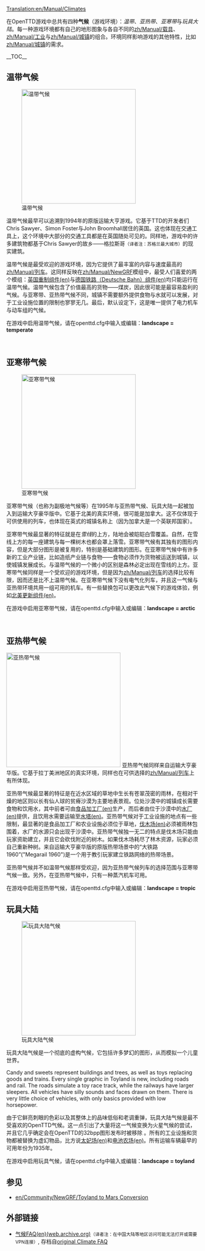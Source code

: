 [[Translation:en/Manual/Climates]]

{{zh/翻译|origin=en/Manual/Climates
|from=en
|to=zh
|Percentage=70
}}

{{zh/Manual/目录}}
在OpenTTD游戏中总共有四种'''气候'''（游戏环境）：''温带''、''亚热带''、''亚寒带''与''玩具大陆''。每一种游戏环境都有自己的地形图象与各自不同的[[zh/Manual/载具]]、[[zh/Manual/工业]]与[[zh/Manual/城镇]]的组合。环境同样影响游戏的其他特性，比如[[zh/Manual/城镇]]的需求。

__TOC__

==温带气候==

[[File:en/Manual/Temperatescreenshot.png|thumb|left|300px|温带气候]]

温带气候最早可以追溯到1994年的原版运输大亨游戏。它基于TTD的开发者们Chris Sawyer、Simon Foster与John Broomhall居住的英国。这也体现在交通工具上，这个环境中大部分的交通工具都是在英国随处可见的。同样地，游戏中的许多建筑物都基于Chris Sawyer的故乡——格拉斯哥<small>（译者注：苏格兰最大城市）</small>的现实建筑。

温带气候是最受欢迎的游戏环境，因为它提供了最丰富的内容与速度最高的[[zh/Manual/列车]]。这同样反映在[[zh/Manual/NewGRF]]模组中，最受人们喜爱的两个模组：[[en/Community/NewGRF/UK Renewal Set|英国重制组件(en)]]与[[en/Community/NewGRF/DBSet|德国铁路（Deutsche Bahn）组件(en)]]均只能运行在温带气候。温带气候包含了价值最高的货物——煤炭，因此很可能是最容易盈利的气候。与亚寒带、亚热带气候不同，城镇不需要额外提供食物与水就可以发展，对于工业设施位置的限制也寥寥无几。最后，默认设定下，这是唯一提供了电力机车与动车组的气候。

在游戏中启用温带气候，请在openttd.cfg中输入或编辑：'''landscape = temperate''' 

<br clear="all" />

==亚寒带气候==

[[File:en/Manual/Subarcticscreenshot.png|thumb|right|300px|亚寒带气候]]

亚寒带气候（也称为副极地气候等）在1995年与亚热带气候、玩具大陆一起被加入到运输大亨豪华版中。它基于北美的真实环境，很可能是加拿大。这不仅体现于可供使用的列车，也体现在英式的城镇名称上（因为加拿大是一个英联邦国家）。

亚寒带气候最显著的特征就是在''雪线''的上方，陆地会被皑皑白雪覆盖。自然，在雪线上方的每一座建筑与每一棵树木也都会罩上落雪。亚寒带气候有其独有的图形内容，但是大部分图形是被复用的，特别是基础建筑的图形。在亚寒带气候中有许多新的工业产业链，比如造纸产业链与食物——食物必须作为货物被运送到城镇，以使城镇发展成长。与温带气候的一个微小的区别是森林必定出现在雪线的上方。亚寒带气候同样是一个受欢迎的游戏环境，但是因为[[zh/Manual/列车]]的选择比较有限，因而还是比不上温带气候。在亚寒带气候下没有电气化列车，并且这一气候与亚热带环境共用一组可用的机车。有一些替换包可以更改此气候下的游戏体验，例如[[en/Community/NewGRF/North American Renewal Set|北美更新组件(en)]]。

在游戏中启用亚寒带气候，请在openttd.cfg中输入或编辑：'''landscape = arctic'''

<br clear="all" />

==亚热带气候==

[[File:en/Manual/Subtropicalscreenshot.png|thumb|300px|left|亚热带气候]]
亚热带气候同样来自运输大亨豪华版。它基于拉丁美洲地区的真实环境，同样也在可供选择的[[zh/Manual/列车]]上有所体现。

亚热带气候最显著的特征是在近水区域的草地中生长有苍翠茂密的雨林，在相对干燥的地区则以长有仙人球的贫瘠沙漠为主要地表景观。位处沙漠中的城镇成长需要食物和饮用水，其中前者可由[[en/Manual/Base Set/Industries/Food Processing Plant|食品加工厂(en)]]生产，而后者由位于沙漠中的[[en/Manual/Base Set/Industries/Water Supply|水厂(en)]]提供，且饮用水需要运输至[[en/Manual/Base Set/Industries/Water Tower|水塔(en)]]。亚热带气候对于工业设施的地点有一些限制，最显著的是食品加工厂和农业设施必须位于草地，[[en/Manual/Base Set/Industries/Lumber Mill|伐木场(en)]]必须被雨林包围着，水厂的水源只会出现于沙漠中。亚热带气候独一无二的特点是伐木场只能由玩家资助建立，并且它会砍伐附近的树木。如果伐木场耗尽了林木资源，玩家必须自己重新种树。来自运输大亨豪华版的原版热带场景中的“大铁路1960”("Megarail 1960")是一个用于教引玩家建立铁路网络的热带场景。

亚热带气候并不如温带气候那样受欢迎，因为亚热带气候列车的选择范围与亚寒带气候一致。另外，在亚热带气候中，只有一种蒸汽机车可用。

在游戏中启用亚热带气候，请在openttd.cfg中输入或编辑：'''landscape = tropic'''
<br clear="all" />

==玩具大陆==
[[File:en/Manual/Toylandscreenshot.png|thumb|right|300px|玩具大陆气候]]

玩具大陆气候是一个彻底的虚构气候，它包括许多梦幻的图形，从而模拟一个儿童世界。<!--Toyland is a completely fictional climate containing surreal graphics, emulating a child's world.-->

Candy and sweets represent buildings and trees, as well as toys replacing goods and trains. Every single graphic in Toyland is new, including roads and rail. The roads simulate a toy race track, while the railways have larger sleepers. All vehicles have silly sounds and faces drawn on them. There is very little choice of vehicles, with only basics provided with low horsepower. 

由于它鲜亮刺眼的色彩以及其整体上的品味低俗和老调重弹，玩具大陆气候是最不受喜欢的OpenTTD气候。这一点引出了大量将这一气候变换为火星气候的尝试，并且它几乎确定会在OpenTTD的32bpp图形发布时被移除<!--然而并没有——来自译者的吐槽--->。所有的工业设施和货物都被替换为虚幻物品，比方说[[en/Manual/Base Set/Industries/Toffee Quarry|太妃场(en)]]和[[en/Manual/Base Set/Industries/Battery Farm|电池农场(en)]]。所有运输车辆最早的可用年份为1935年。<!--Toyland is the least liked climate of OpenTTD due to its bright and jarring colours, as well as its overall cheesyness and clichés. This has lead to numerous attempts to reform the climate into a Mars landscape (below), and it will almost certainly be omitted from 32bpp graphics versions of OpenTTD when they are released. All factories and goods are replaced with surreal ones, such as a "[[en/Manual/Base Set/Industries/Toffee Quarry]]" and "[[en/Manual/Base Set/Industries/Battery Farm]]". The earliest possible starting year for any vehicle is 1935.-->

在游戏中启用玩具气候，请在openttd.cfg中输入或编辑：'''landscape = toyland'''

{{en/-}}

==参见==
* [[en/Community/NewGRF/Toyland to Mars Conversion]]

==外部链接==
* [http://web.archive.org/web/20140219042930/http://i-want-a-website.com/about-tt/ttfaq08.html 气候FAQ(en)(web.archive.org)]<small>（译者注：在中国大陆等地区访问可能无法打开或需要VPN连接）</small>, 存档自[http://i-want-a-website.com/about-tt/ttfaq08.html|the original Climate FAQ]

